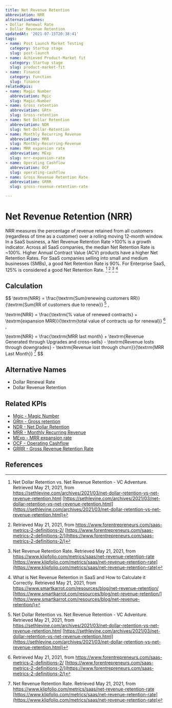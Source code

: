 ```yaml
---
title: Net Revenue Retention
abbreviation: NRR
alternativeNames:
- Dollar Renewal Rate
- Dollar Revenue Retention
updatedAt: '2021-07-15T20:38:41'
tags:
- name: Post Launch Market Testing
  category: Startup stage
  slug: post-launch
- name: Achieved Product-Market fit
  category: Startup stage
  slug: product-market-fit
- name: Finance
  category: Function
  slug: finance
relatedKpis:
- name: Magic Number
  abbreviation: Mgic
  slug: Magic-Number
- name: Gross retention
  abbreviation: GRtn
  slug: Gross-retention
- name: Net Dollar Retention
  abbreviation: NDR
  slug: Net-Dollar-Retention
- name: Monthly Recurring Revenue
  abbreviation: MRR
  slug: Monthly-Recurring-Revenue
- name: MRR expansion rate
  abbreviation: MExp
  slug: mrr-expansion-rate
- name: Operating Cashflow
  abbreviation: OCF
  slug: operating-cashflow
- name: Gross Revenue Retention Rate
  abbreviation: GRRR
  slug: gross-revenue-retention-rate

---
```


# Net Revenue Retention (NRR)

NRR measures the percentage of revenue retained from all customers (regardless of time as a customer) over a rolling moving 12-month window. In a SaaS business, a Net Revenue Retention Rate >100% is a growth indicator. Across all SaaS companies, the median Net Retention Rate is ~100%. Higher Annual Contract Value (ACV) products have a higher Net Retention Rates. For SaaS companies selling into small and medium businesses (SMBs), a good Net Retention Rate is 90%. For Enterprise SaaS, 125% is considered a good Net Retention Rate. [^1] [^2] [^3] [^4]

## Calculation

$$
\textrm{NRR} = \frac{\textrm{Sum(renewing customers RR}} {\textrm{Sum(RR of customers due to renew}} [^1] , 

\textrm{NRR} = \frac{\textrm{\% value of renewed contracts} + \textrm{expansion MRR}}{\textrm{total value of contracts up for renewal}} [^2] , 

\textrm{NRR} = \frac{\textrm{MRR last month} + \textrm{Revenue Generated through Upgrades and cross-sells} - \textrm{Revenue losts through downgrades} - \textrm{Revenue lost through churn}}{\textrm{MRR Last Month}} [^3]
$$



## Alternative Names

- Dollar Renewal Rate
- Dollar Revenue Retention

## Related KPIs

- [Mgic - Magic Number](/en/kpis/Magic-Number)
- [GRtn - Gross retention](/en/kpis/Gross-retention)
- [NDR - Net Dollar Retention](/en/kpis/Net-Dollar-Retention)
- [MRR - Monthly Recurring Revenue](/en/kpis/Monthly-Recurring-Revenue)
- [MExp - MRR expansion rate](/en/kpis/mrr-expansion-rate)
- [OCF - Operating Cashflow](/en/kpis/operating-cashflow)
- [GRRR - Gross Revenue Retention Rate](/en/kpis/gross-revenue-retention-rate)

## References

[^1]:  Net Dollar Retention vs. Net Revenue Retention - VC Adventure. Retrieved May 21, 2021, from https://sethlevine.com/archives/2021/03/net-dollar-retention-vs-net-revenue-retention.html [https://sethlevine.com/archives/2021/03/net-dollar-retention-vs-net-revenue-retention.html](https://sethlevine.com/archives/2021/03/net-dollar-retention-vs-net-revenue-retention.html)
[^2]:   Retrieved May 21, 2021, from https://www.forentrepreneurs.com/saas-metrics-2-definitions-2/ [https://www.forentrepreneurs.com/saas-metrics-2-definitions-2/](https://www.forentrepreneurs.com/saas-metrics-2-definitions-2/)
[^3]:  Net Revenue Retention Rate. Retrieved May 21, 2021, from https://www.klipfolio.com/metrics/saas/net-revenue-retention-rate [https://www.klipfolio.com/metrics/saas/net-revenue-retention-rate](https://www.klipfolio.com/metrics/saas/net-revenue-retention-rate)
[^4]:  What is Net Revenue Retention in SaaS and How to Calculate it Correctly. Retrieved May 21, 2021, from https://www.smartkarrot.com/resources/blog/net-revenue-retention/ [https://www.smartkarrot.com/resources/blog/net-revenue-retention/](https://www.smartkarrot.com/resources/blog/net-revenue-retention/)
[^5]:  Net Revenue Retention Rate. Retrieved May 21, 2021, from https://www.klipfolio.com/metrics/saas/net-revenue-retention-rate [https://www.klipfolio.com/metrics/saas/net-revenue-retention-rate](https://www.klipfolio.com/metrics/saas/net-revenue-retention-rate)
[^6]:   Retrieved May 21, 2021, from https://www.forentrepreneurs.com/saas-metrics-2-definitions-2/ [https://www.forentrepreneurs.com/saas-metrics-2-definitions-2/](https://www.forentrepreneurs.com/saas-metrics-2-definitions-2/)
[^7]:  Net Revenue Retention Rate. Retrieved May 21, 2021, from https://www.klipfolio.com/metrics/saas/net-revenue-retention-rate [https://www.klipfolio.com/metrics/saas/net-revenue-retention-rate](https://www.klipfolio.com/metrics/saas/net-revenue-retention-rate)
